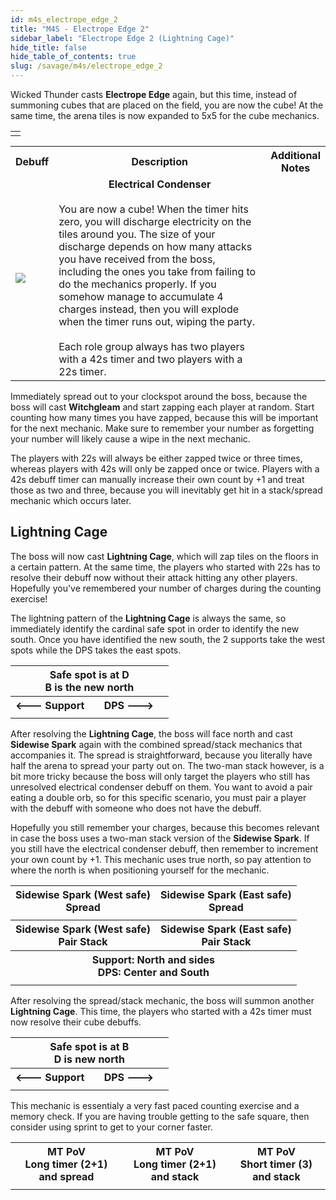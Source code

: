 ```yaml
---
id: m4s_electrope_edge_2
title: "M4S - Electrope Edge 2"
sidebar_label: "Electrope Edge 2 (Lightning Cage)"
hide_title: false
hide_table_of_contents: true
slug: /savage/m4s/electrope_edge_2
---
```



Wicked Thunder casts <strong>Electrope Edge</strong> again, but this time, instead of summoning cubes that are placed on the field, you are now the cube! At the same time, the arena tiles is now expanded to 5x5 for the cube mechanics.

<table width='40%'>
    <tr>
        <td><KittenAsset path='m4s/electrope_edge_2_arena.png' /></td>
    </tr>
</table>

<table width='80%'>
    <tr>
        <th>Debuff</th>
        <th width='70%'>Description</th>
        <th>Additional Notes</th>
    </tr>
    <tr>
        <td><img src={electrical_condenser_icon_hr} /></td>
        <td><center><strong>Electrical Condenser</strong></center><br />You are now a cube! When the timer hits zero, you will discharge electricity on the tiles around you. The size of your discharge depends on how many attacks you have received from the boss, including the ones you take from failing to do the mechanics properly. If you somehow manage to accumulate 4 charges instead, then you will explode when the timer runs out, wiping the party. <br /><br />Each role group always has two players with a 42s timer and two players with a 22s timer.</td>
        <td><KittenAsset path='m4s/electrope_edge_2_partylist.png' /></td>
    </tr>
</table>

Immediately spread out to your clockspot around the boss, because the boss will cast <strong>Witchgleam</strong> and start zapping each player at random. Start counting how many times you have zapped, because this will be important for the next mechanic. Make sure to remember your number as forgetting your number will likely cause a wipe in the next mechanic.

The players with 22s will always be either zapped twice or three times, whereas players with 42s will only be zapped once or twice. Players with a 42s debuff timer can manually increase their own count by +1 and treat those as two and three, because you will inevitably get hit in a stack/spread mechanic which occurs later.

<KittenAsset path='m4s/electrope_edge_2_witchgleam.gif' />


## Lightning Cage 

The boss will now cast <strong>Lightning Cage</strong>, which will zap tiles on the floors in a certain pattern. At the same time, the players who started with 22s has to resolve their debuff now without their attack hitting any other players. Hopefully you've remembered your number of charges during the counting exercise!

<KittenAsset path='m4s/electrope_edge_2_lightning_cage.gif' />

The lightning pattern of the <strong>Lightning Cage</strong> is always the same, so immediately identify the cardinal safe spot in order to identify the new south. Once you have identified the new south, the 2 supports take the west spots while the DPS takes the east spots.

<table width='50%'>
    <tr>
        <th colspan='2'>Safe spot is at D<br />B is the new north</th>
    </tr>
    <tr>
        <th width='50%'>&#60;&#45;&#45;&#45; Support</th>
        <th width='50%'>DPS &#45;&#45;&#45;&#62;</th>
    </tr>
    <tr>
        <td colspan='2'><KittenAsset path='m4s/electrope_edge_2_lightning_cage1.png' /></td>
    </tr>
</table>

After resolving the <strong>Lightning Cage</strong>, the boss will face north and cast <strong>Sidewise Spark</strong> again with the combined spread/stack mechanics that accompanies it. The spread is straightforward, because you literally have half the arena to spread your party out on. The two-man stack however, is a bit more tricky because the boss will only target the players who still has unresolved electrical condenser debuff on them. You want to avoid a pair eating a double orb, so for this specific scenario, you must pair a player with the debuff with someone who does not have the debuff.

Hopefully you still remember your charges, because this becomes relevant in case the boss uses a two-man stack version of the <strong>Sidewise Spark</strong>. If you still have the electrical condenser debuff, then remember to increment your own count by +1. This mechanic uses true north, so pay attention to where the north is when positioning yourself for the mechanic.

<table width='70%'>
    <tr>
        <th>Sidewise Spark (West safe)<br />Spread</th>
        <th>Sidewise Spark (East safe)<br />Spread</th>
    </tr>
    <tr>
        <td><KittenAsset path='m4s/electrope_edge_2_west_spread.png' /></td>
        <td><KittenAsset path='m4s/electrope_edge_2_east_spread.png' /></td>
    </tr>
    <tr>
        <th>Sidewise Spark (West safe)<br />Pair Stack</th>
        <th>Sidewise Spark (East safe)<br />Pair Stack</th>
    </tr>
    <tr>
        <th colspan='2'>Support: North and sides<br />DPS: Center and South</th>
    </tr>
    <tr>
        <td><KittenAsset path='m4s/electrope_edge_2_west_stack.png' /></td>
        <td><KittenAsset path='m4s/electrope_edge_2_east_stack.png' /></td>
    </tr>
</table>

After resolving the spread/stack mechanic, the boss will summon another <strong>Lightning Cage</strong>. This time, the players who started with a 42s timer must now resolve their cube debuffs.

<table width='50%'>
    <tr>
        <th colspan='2'>Safe spot is at B<br />D is new north</th>
    </tr>
    <tr>
        <th width='50%'>&#60;&#45;&#45;&#45; Support</th>
        <th width='50%'>DPS &#45;&#45;&#45;&#62;</th>
    </tr>
    <tr>
        <td colspan='2'><KittenAsset path='m4s/electrope_edge_2_lightning_cage2.png' /></td>
    </tr>
</table>

This mechanic is essentialy a very fast paced counting exercise and a memory check. If you are having trouble getting to the safe square, then consider using sprint to get to your corner faster.

<table>
    <tr>
        <th>MT PoV<br />Long timer (2+1) and spread</th>
        <th>MT PoV<br />Long timer (2+1) and stack</th>
        <th>MT PoV<br />Short timer (3) and stack</th>
    </tr>
    <tr>
        <td><KittenAsset path='m4s/electrope_edge_2_example1.gif' /></td>
        <td><KittenAsset path='m4s/electrope_edge_2_example2.gif' /></td>
        <td><KittenAsset path='m4s/electrope_edge_2_example3.gif' /></td>
    </tr>
</table>


